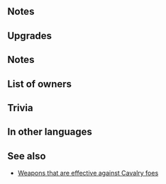 {{Weapon Infobox
|tagid=SID_執念の呪
|weaponType=Green Tome
|might=14
|range=2
|effect=Effective against cavalry foes. Inflicts Spd/Res-5 on foes within 2 spaces during combat.
|effectiveness=cavalry
|cost=400
|exclusive=1
|userVersion1=Closed
|userVersion2=Open
|userVersion3=Gleam Closed
|userVersion4=Gleam Open
|statModifiers=0,14,0,0,0
|required=-
|refinePaths=default
|refineSP=400
|refineMedals=500
|refineDews=200
|effectSkill1=After combat, if unit attacked, deals 7 damage to target and foes within 2 spaces of target, and inflicts status on those foes preventing counterattacks through their next actions.
|tagidExtraSkill1=息
|intID=2244
|iconSkill1=Obsessive Curse W.png
|properties=
}}
==Notes==
{{Effective damage bonus|Cavalry}}
{{Combat reductions}}
{{FoesCombatEffect|combat reduction effect}}
==Upgrades==
{{Weapon Upgrade List}}
==Notes==
{{IfUnitAttacked}}
{{Out of combat damage}}
{{Counterattacks disrupted}}
==List of owners==
{{Skill Hero List}}
==Trivia==
{{Rsn|吐息反撃不可R7|Damage/No Counterattacks R7}}
==In other languages==
{{OtherLanguages
|english=Obsessive Curse
|japanese=執念の呪
|german=Obsessiver Fluch
|spanishEU=Maleficio obsesivo
|spanishLA=Maleficio obsesivo
|french=Sort obsessionnel
|italian=Magia morbosa
|chineseTW=執著的詛咒
|portuguese=Feitiço obsessivo
}}
==See also==
{{See also skills|cond=Description LIKE '%inflicts Spd/Res-_ on foes%within _ spaces%during combat%' OR Description LIKE '%if unit attacked%deals%damage%target%' OR Description LIKE '%deals%damage to foes within 2 spaces of target%' OR Description LIKE '%deals _ damage to foe%' OR Description LIKE '%if unit attacked%inflicts%preventing counterattacks%'|columns=3}}
* [[:Category:Weapons that are effective against cavalry foes|Weapons that are effective against Cavalry foes]]
{{Weapons Navbox}}